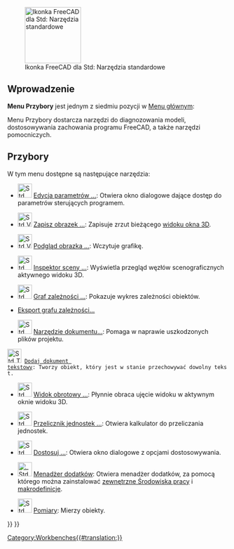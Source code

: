 <languages/>

{{Docnav/pl
|[[Std_View_Menu/pl|Menu Widok]]
|[[Std_Macro_Menu/pl|Menu Makrodefinicje]]
|[[Std_Base/pl|Std: Narzędzia standardowe]]
|IconL=
|IconR=
|IconC=Freecad.svg
}}

[[Image:Freecad.svg|thumb|128px|Ikonka FreeCAD dla Std: Narzędzia standardowe]]

{{TOCright}}

<span id="Introduction"></span>
==Wprowadzenie==

'''Menu Przybory''' jest jednym z siedmiu pozycji w [[Standard_Menu/pl|Menu głównym]]:

<!--Proszę zachować informacje poniżej zsynchronizowane z Std_Base, Standard_Menu, Std_File_Menu itd.-->

{{StdMenu
|
[[Std_File_Menu/pl|Plik]]
&nbsp;&nbsp;&nbsp;
[[Std_Edit_Menu/pl|Edycja]]
&nbsp;&nbsp;&nbsp;
[[Std_View_Menu/pl|Widok]]
&nbsp;&nbsp;&nbsp;
[[Std_Tools_Menu/pl|Przybory]]
&nbsp;&nbsp;&nbsp;
[[Std_Macro_Menu/pl|Makrodefinicje]]
&nbsp;&nbsp;&nbsp;
[[Std_Windows_Menu/pl|Okna]]
&nbsp;&nbsp;&nbsp;
[[Std_Help_Menu/pl|Pomoc]]
}}

<!--Proszę zachować informacje poniżej zsynchronizowane z Standard_Menu-->
Menu Przybory dostarcza narzędzi do diagnozowania modeli, dostosowywania zachowania programu FreeCAD, a także narzędzi pomocniczych.

<span id="Tools"></span>
==Przybory==

W tym menu dostępne są następujące narzędzia:

*[[Image:Std_DlgParameter.svg|32px]] [[Std_DlgParameter/pl|Edycja parametrów ...]]: Otwiera okno dialogowe dające dostęp do parametrów sterujących programem.

* [[Image:Std_ViewScreenShot.svg|32px]] [[Std_ViewScreenShot/pl|Zapisz obrazek ...]]: Zapisuje zrzut bieżącego [[3D_view/pl|widoku okna 3D]].

* [[Image:Std_ViewLoadImage.svg|32px]] [[Std_ViewLoadImage/pl|Podgląd obrazka ...]]: Wczytuje grafikę. {{Version/pl|0.21}}

* [[Image:Std_SceneInspector.svg|32px]] [[Std_SceneInspector/pl|Inspektor sceny ...]]: Wyświetla przegląd węzłów scenograficznych aktywnego widoku 3D.

* [[Image:Std_DependencyGraph.svg|32px]] [[Std_ExportGraphviz/pl|Graf zależności ...]]: Pokazuje wykres zależności obiektów.

* [[Std_ExportDependencyGraph/pl|Eksport grafu zależności...]] {{Version/pl|0.21}}

* [[Image:Std_ProjectUtil.svg|32px]] [[Std_ProjectUtil/pl|Narzędzie dokumentu...]]: Pomaga w naprawie uszkodzonych plików projektu.

 [[File:Std_TextDocument.svg|32px]] [[Std_TextDocument/pl|Dodaj dokument tekstowy]]: Tworzy obiekt, który jest w stanie przechowywać dowolny tekst.

* [[Image:Std_DemoMode.svg|32px]] [[Std_DemoMode/pl|Widok obrotowy ...]]: Płynnie obraca ujęcie widoku w aktywnym oknie widoku 3D.

* [[Image:Std_UnitsCalculator.svg|32px]] [[Std_UnitsCalculator/pl|Przelicznik jednostek ...]]: Otwiera kalkulator do przeliczania jednostek.

* [[Image:Std_DlgCustomize.svg|32px]] [[Std_DlgCustomize/pl|Dostosuj ...]]: Otwiera okno dialogowe z opcjami dostosowywania.

* [[Image: Std_AddonMgr.svg|32px]] [[Std_AddonMgr/pl|Menadżer dodatków]]: Otwiera menadżer dodatków, za pomocą którego można zainstalować [[External_workbenches/pl|zewnętrzne Środowiska pracy]] i [[macros/pl|makrodefinicje]].

* [[Image:Std_Measure.svg|32px]] [[Std_Measure/pl|Pomiary]]: Mierzy obiekty. {{Version/pl|1.0}}


{{Docnav/pl
|[[Std_View_Menu/pl|Menu Widok]]
|[[Std_Macro_Menu/pl|Menu Makrodefinicje]]
|[[Std_Base/pl|Strona Startowa]]
|IconL=
|IconR=
|IconC=Freecad.svg
}}

{{Std_Base_navi{{#translation:}}}}
{{Userdocnavi{{#translation:}}}}
[[Category:Workbenches{{#translation:}}]]